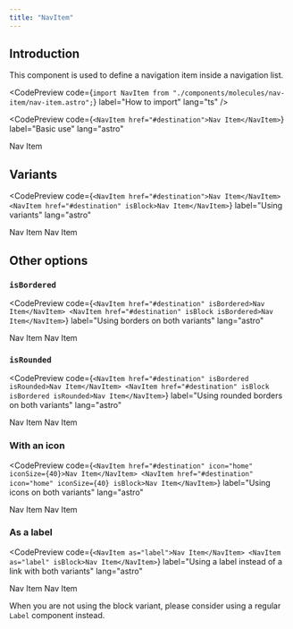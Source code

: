 ```yaml
---
title: "NavItem"
---
```



## Introduction

This component is used to define a navigation item inside a navigation list.

<CodePreview
  code={`import NavItem from "./components/molecules/nav-item/nav-item.astro";`}
  label="How to import"
  lang="ts"
/>

<CodePreview
  code={`<NavItem href="#destination">Nav Item</NavItem>`}
  label="Basic use"
  lang="astro"
>
  <NavItem href="#destination">Nav Item</NavItem>
</CodePreview>

## Variants

<CodePreview
  code={`<NavItem href="#destination">Nav Item</NavItem>
<NavItem href="#destination" isBlock>Nav Item</NavItem>`}
  label="Using variants"
  lang="astro"
>
  <NavItem href="#destination">Nav Item</NavItem>
  <NavItem href="#destination" isBlock>Nav Item</NavItem>
</CodePreview>

## Other options

### `isBordered`

<CodePreview
  code={`<NavItem href="#destination" isBordered>Nav Item</NavItem>
<NavItem href="#destination" isBlock isBordered>Nav Item</NavItem>`}
  label="Using borders on both variants"
  lang="astro"
>
  <NavItem href="#destination" isBordered>Nav Item</NavItem>
  <NavItem href="#destination" isBlock isBordered>Nav Item</NavItem>
</CodePreview>

### `isRounded`

<CodePreview
  code={`<NavItem href="#destination" isBordered isRounded>Nav Item</NavItem>
<NavItem href="#destination" isBlock isBordered isRounded>Nav Item</NavItem>`}
  label="Using rounded borders on both variants"
  lang="astro"
>
  <NavItem href="#destination" isBordered isRounded>Nav Item</NavItem>
  <NavItem href="#destination" isBlock isBordered isRounded>Nav Item</NavItem>
</CodePreview>

### With an icon

<CodePreview
  code={`<NavItem href="#destination" icon="home" iconSize={40}>Nav Item</NavItem>
<NavItem href="#destination" icon="home" iconSize={40} isBlock>Nav Item</NavItem>`}
  label="Using icons on both variants"
  lang="astro"
>
  <NavItem href="#destination" icon="home" iconSize={40}>Nav Item</NavItem>
  <NavItem href="#destination" icon="home" iconSize={40} isBlock>Nav Item</NavItem>
</CodePreview>

### As a label

<CodePreview
  code={`<NavItem as="label">Nav Item</NavItem>
<NavItem as="label" isBlock>Nav Item</NavItem>`}
  label="Using a label instead of a link with both variants"
  lang="astro"
>
  <NavItem as="label">Nav Item</NavItem>
  <NavItem as="label" isBlock>Nav Item</NavItem>
</CodePreview>

When you are not using the block variant, please consider using a regular `Label` component instead.
